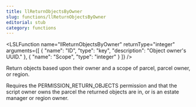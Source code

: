 ```yaml
---
title: llReturnObjectsByOwner
slug: functions/llReturnObjectsByOwner
editorial: stub
category: functions
---
```


<LSLFunction
	name="llReturnObjectsByOwner"
	returnType="integer"
	arguments={[
	{
		"name": "ID",
		"type": "key",
		"description": "Object owner's UUID."
	},
	{
		"name": "Scope",
		"type": "integer"
	}
]}
/>

Return objects based upon their owner and a scope of parcel, parcel owner, or region.

Requires the PERMISSION_RETURN_OBJECTS permission and that the script owner owns the parcel the returned objects are in, or is an estate manager or region owner.
